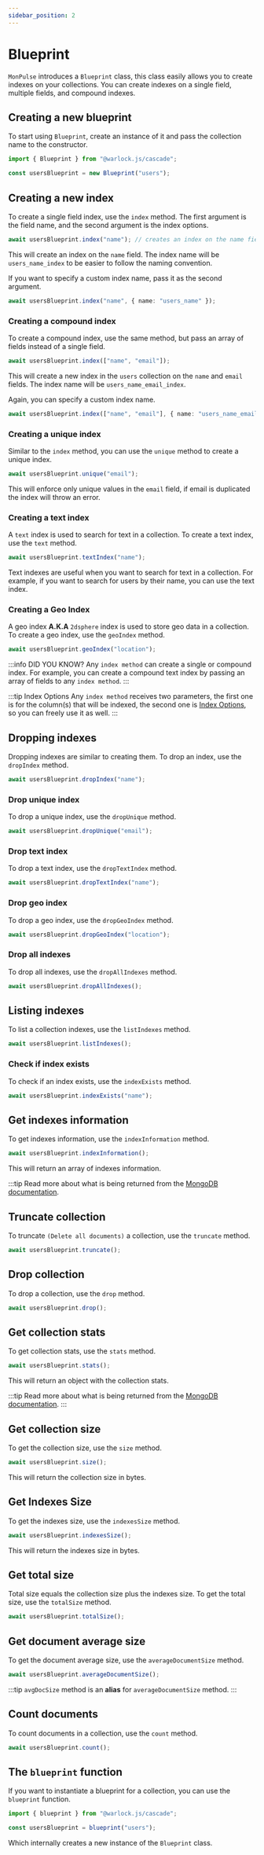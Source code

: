 ```yaml
---
sidebar_position: 2
---
```


# Blueprint

`MonPulse` introduces a `Blueprint` class, this class easily allows you to create indexes on your collections. You can create indexes on a single field, multiple fields, and compound indexes.

## Creating a new blueprint

To start using `Blueprint`, create an instance of it and pass the collection name to the constructor.

```ts
import { Blueprint } from "@warlock.js/cascade";

const usersBlueprint = new Blueprint("users");
```

## Creating a new index

To create a single field index, use the `index` method. The first argument is the field name, and the second argument is the index options.

```ts
await usersBlueprint.index("name"); // creates an index on the name field
```

This will create an index on the `name` field. The index name will be `users_name_index` to be easier to follow the naming convention.

If you want to specify a custom index name, pass it as the second argument.

```ts
await usersBlueprint.index("name", { name: "users_name" });
```

### Creating a compound index

To create a compound index, use the same method, but pass an array of fields instead of a single field.

```ts
await usersBlueprint.index(["name", "email"]);
```

This will create a new index in the `users` collection on the `name` and `email` fields. The index name will be `users_name_email_index`.

Again, you can specify a custom index name.

```ts
await usersBlueprint.index(["name", "email"], { name: "users_name_email" });
```

### Creating a unique index

Similar to the `index` method, you can use the `unique` method to create a unique index.

```ts
await usersBlueprint.unique("email");
```

This will enforce only unique values in the `email` field, if email is duplicated the index will throw an error.

### Creating a text index

A `text` index is used to search for text in a collection. To create a text index, use the `text` method.

```ts
await usersBlueprint.textIndex("name");
```

Text indexes are useful when you want to search for text in a collection. For example, if you want to search for users by their name, you can use the text index.

### Creating a Geo Index

A geo index **A.K.A** `2dsphere` index is used to store geo data in a collection. To create a geo index, use the `geoIndex` method.

```ts
await usersBlueprint.geoIndex("location");
```

:::info DID YOU KNOW?
Any `index method` can create a single or compound index. For example, you can create a compound text index by passing an array of fields to any `index method`.
:::

:::tip Index Options
Any `index method` receives two parameters, the first one is for the column(s) that will be indexed, the second one is [Index Options](https://docs.mongodb.com/manual/reference/method/db.collection.createIndex/#index-options), so you can freely use it as well.
:::

## Dropping indexes

Dropping indexes are similar to creating them. To drop an index, use the `dropIndex` method.

```ts
await usersBlueprint.dropIndex("name");
```

### Drop unique index

To drop a unique index, use the `dropUnique` method.

```ts
await usersBlueprint.dropUnique("email");
```

### Drop text index

To drop a text index, use the `dropTextIndex` method.

```ts
await usersBlueprint.dropTextIndex("name");
```

### Drop geo index

To drop a geo index, use the `dropGeoIndex` method.

```ts
await usersBlueprint.dropGeoIndex("location");
```

### Drop all indexes

To drop all indexes, use the `dropAllIndexes` method.

```ts
await usersBlueprint.dropAllIndexes();
```

## Listing indexes

To list a collection indexes, use the `listIndexes` method.

```ts
await usersBlueprint.listIndexes();
```

### Check if index exists

To check if an index exists, use the `indexExists` method.

```ts
await usersBlueprint.indexExists("name");
```

## Get indexes information

To get indexes information, use the `indexInformation` method.

```ts
await usersBlueprint.indexInformation();
```

This will return an array of indexes information.

:::tip
Read more about what is being returned from the [MongoDB documentation](https://www.mongodb.com/docs/manual/reference/method/db.collection.getIndexes/#output).

## Truncate collection

To truncate `(Delete all documents)` a collection, use the `truncate` method.

```ts
await usersBlueprint.truncate();
```

## Drop collection

To drop a collection, use the `drop` method.

```ts
await usersBlueprint.drop();
```

## Get collection stats

To get collection stats, use the `stats` method.

```ts
await usersBlueprint.stats();
```

This will return an object with the collection stats.

:::tip
Read more about what is being returned from the [MongoDB documentation](https://www.mongodb.com/docs/manual/reference/operator/aggregation/collStats/).
:::

## Get collection size

To get the collection size, use the `size` method.

```ts
await usersBlueprint.size();
```

This will return the collection size in bytes.

## Get Indexes Size

To get the indexes size, use the `indexesSize` method.

```ts
await usersBlueprint.indexesSize();
```

This will return the indexes size in bytes.

## Get total size

Total size equals the collection size plus the indexes size. To get the total size, use the `totalSize` method.

```ts
await usersBlueprint.totalSize();
```

## Get document average size

To get the document average size, use the `averageDocumentSize` method.

```ts
await usersBlueprint.averageDocumentSize();
```

:::tip
`avgDocSize` method is an **alias** for `averageDocumentSize` method.
:::

## Count documents

To count documents in a collection, use the `count` method.

```ts
await usersBlueprint.count();
```

## The `blueprint` function

If you want to instantiate a blueprint for a collection, you can use the `blueprint` function.

```ts
import { blueprint } from "@warlock.js/cascade";

const usersBlueprint = blueprint("users");
```

Which internally creates a new instance of the `Blueprint` class.
